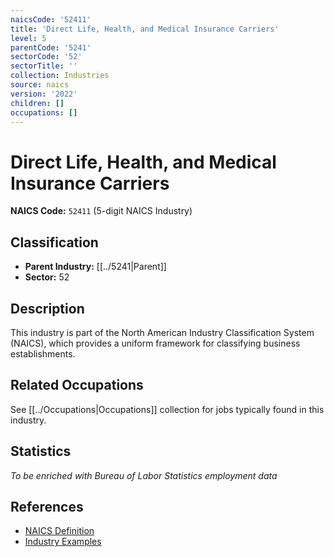 ```yaml
---
naicsCode: '52411'
title: 'Direct Life, Health, and Medical Insurance Carriers'
level: 5
parentCode: '5241'
sectorCode: '52'
sectorTitle: ''
collection: Industries
source: naics
version: '2022'
children: []
occupations: []
---
```

# Direct Life, Health, and Medical Insurance Carriers

**NAICS Code:** `52411` (5-digit NAICS Industry)

## Classification

- **Parent Industry:** [[../5241|Parent]]
- **Sector:** 52

## Description

This industry is part of the North American Industry Classification System (NAICS), which provides a uniform framework for classifying business establishments.

## Related Occupations

See [[../Occupations|Occupations]] collection for jobs typically found in this industry.

## Statistics

*To be enriched with Bureau of Labor Statistics employment data*

## References

- [NAICS Definition](https://www.census.gov/naics/)
- [Industry Examples](https://www.census.gov/naics/2022NAICS/)
